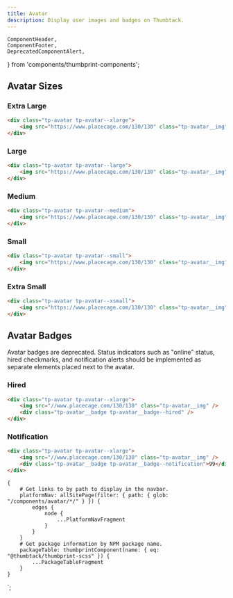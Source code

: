 ```yaml
---
title: Avatar
description: Display user images and badges on Thumbtack.
---
```


    ComponentHeader,
    ComponentFooter,
    DeprecatedComponentAlert,
} from 'components/thumbprint-components';

<ComponentHeader data={props.data} />

## Avatar Sizes

### Extra Large

```html
<div class="tp-avatar tp-avatar--xlarge">
    <img src="https://www.placecage.com/130/130" class="tp-avatar__img" />
</div>
```

### Large

```html
<div class="tp-avatar tp-avatar--large">
    <img src="https://www.placecage.com/130/130" class="tp-avatar__img" />
</div>
```

### Medium

```html
<div class="tp-avatar tp-avatar--medium">
    <img src="https://www.placecage.com/130/130" class="tp-avatar__img" />
</div>
```

### Small

```html
<div class="tp-avatar tp-avatar--small">
    <img src="https://www.placecage.com/130/130" class="tp-avatar__img" />
</div>
```

### Extra Small

```html
<div class="tp-avatar tp-avatar--xsmall">
    <img src="https://www.placecage.com/130/130" class="tp-avatar__img" />
</div>
```

## Avatar Badges

<DeprecatedComponentAlert>
    Avatar badges are deprecated. Status indicators such as "online" status, hired checkmarks, and
    notification alerts should be implemented as separate elements placed next to the avatar.
</DeprecatedComponentAlert>

### Hired

```html
<div class="tp-avatar tp-avatar--xlarge">
    <img src="//www.placecage.com/130/130" class="tp-avatar__img" />
    <div class="tp-avatar__badge tp-avatar__badge--hired" />
</div>
```

### Notification

```html
<div class="tp-avatar tp-avatar--xlarge">
    <img src="//www.placecage.com/130/130" class="tp-avatar__img" />
    <div class="tp-avatar__badge tp-avatar__badge--notification">99</div>
</div>
```

<ComponentFooter data={props.data} />

    {
        # Get links to by path to display in the navbar.
        platformNav: allSitePage(filter: { path: { glob: "/components/avatar/*/" } }) {
            edges {
                node {
                    ...PlatformNavFragment
                }
            }
        }
        # Get package information by NPM package name.
        packageTable: thumbprintComponent(name: { eq: "@thumbtack/thumbprint-scss" }) {
            ...PackageTableFragment
        }
    }
`;
